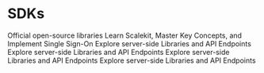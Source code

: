 # SDKs

<Subtitle>
Official open-source libraries
</Subtitle>


<CardList size="small">
  <Card title="Node.js" href="/single-sign-on/quickstart-sso" linkText="Refer">
    Learn Scalekit, Master Key Concepts, and Implement Single Sign-On
  </Card>
  <Card title="Python" href="https://docs.scalekit.com/apis" linkText="Explore">
    Explore server-side Libraries and API Endpoints
  </Card>
  <Card title="Java" href="https://docs.scalekit.com/apis" linkText="Explore">
    Explore server-side Libraries and API Endpoints
  </Card>
  <Card title="PHP" href="https://docs.scalekit.com/apis" linkText="Explore">
    Explore server-side Libraries and API Endpoints
  </Card>
  <Card title="Go" href="https://docs.scalekit.com/apis" linkText="Explore">
    Explore server-side Libraries and API Endpoints
  </Card>

</CardList>
